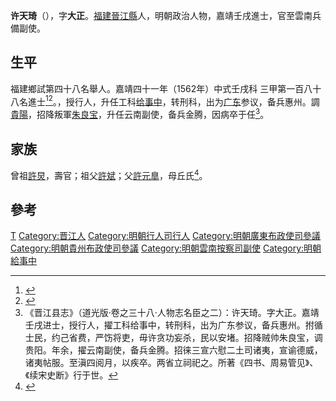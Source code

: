 {{明清人物信息框
| 姓名 = 許天琦
| 原名 =
| 圖片名稱= 
| 圖片大小 =
| 圖片說明 = 
| 最高職務 = 備兵金騰雲南按察司副使
| 國家 = 大明 
| 爵位 =
| 籍貫 = [[福建|福建]][[晉江縣|晉江縣]]
| 族裔 = 
| 字號 = 字大正
| 諡號 =
| 出生日期 = 正德十五年（1520年）
| 出生地點 = 
| 逝世日期 = 萬曆二年（1574年）
| 逝世地點 =
| 墓葬 =
| 配偶 = 
| 親屬 = 
| 出身 =
* 嘉靖三十一年壬子科舉人
* 嘉靖四十一年壬戌科同進士出身
| 經歷 =
| 著作 =  
}}
'''许天琦'''（{{bd|1520年||1574年||Xu許}}），字'''大正'''。[[福建|福建]][[晉江縣|晉江縣]]人，明朝政治人物，嘉靖壬戌進士，官至雲南兵備副使。

== 生平 ==
福建鄉試第四十八名舉人。嘉靖四十一年（1562年）中式壬戌科<!---會試第一百九十七名--->三甲第一百八十八名進士<ref>{{Cite book|title=《皇明贡举考》卷五|author=[[张朝瑞|张朝瑞]]|publisher=《续修四库全书》史部第828册|year=|isbn=|location=|pages=}}</ref><ref>{{Cite book|title=贡举志五种 上|author=鲁小俊，江俊伟著|publisher=武汉大学出版社|year=2009|isbn=978-7-307-07043-1|location=武汉|pages=}}</ref>。，授行人，升任工科[[给事中|给事中]]，转刑科，出为[[广东|广东]]参议，备兵惠州。調[[貴陽|貴陽]]，招降叛軍[[朱良宝|朱良宝]]，升任云南副使，备兵金腾，因病卒于任<ref>《晋江县志》（道光版·卷之三十八·人物志名臣之二）：许天琦。字大正。嘉靖壬戌进士，授行人，擢工科给事中，转刑科，出为广东参议，备兵惠州。拊循士民，约己省费，严饬将吏，毋许贪功妄杀，民以安堵。招降贼帅朱良宝，调贵阳。年余，擢云南副使，备兵金腾。招徕三宣六慰二土司诸夷，宣谕德威，诸夷帖服。至滇四阅月，以疾卒。两省立祠祀之。所著《四书、周易管见》、《续宋史断》行于世。</ref>。

== 家族 ==
曾祖[[許炅|許炅]]，壽官；祖父[[許斌|許斌]]；父[[許元臯|許元臯]]，母丘氏<ref>{{Cite book|title=天一阁藏明代科举录选刊 登科录 点校本|author=龚延明主编|publisher=宁波出版社|year=2016|isbn=978-7-5526-2320-8|location=宁波|pages=|quote=《天一閣藏明代科舉錄選刊.登科錄》之《嘉靖四十一年壬戌科登科錄》}}</ref>。

==參考==
{{reflist}}

{{嘉靖四十一年壬戌科殿試金榜}}

{{Authority control}}
{{DEFAULTSORT:Xu许}}
[[Category:许姓|T]]
[[Category:晋江人|Category:晋江人]]
[[Category:明朝行人司行人|Category:明朝行人司行人]]
[[Category:明朝廣東布政使司參議|Category:明朝廣東布政使司參議]]
[[Category:明朝貴州布政使司參議|Category:明朝貴州布政使司參議]]
[[Category:明朝雲南按察司副使|Category:明朝雲南按察司副使]]
[[Category:明朝給事中|Category:明朝給事中]]


{{明朝人物小作品}}